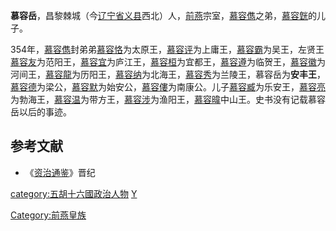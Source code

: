 {{noteTA
|1=zh-hant:慕容嶽;zh-hans:慕容岳
}}
'''慕容岳'''，昌黎棘城（今[[辽宁省|辽宁省]][[义县|义县]]西北）人，[[前燕|前燕]]宗室，[[慕容儁|慕容儁]]之弟，[[慕容皝|慕容皝]]的儿子。

354年，[[慕容儁|慕容儁]]封弟弟[[慕容恪|慕容恪]]为太原王，[[慕容评|慕容评]]为上庸王，[[慕容霸|慕容霸]]为吴王，左贤王[[慕容友|慕容友]]为范阳王，[[慕容宜|慕容宜]]为庐江王，[[慕容桓|慕容桓]]为宜都王，[[慕容遵|慕容遵]]为临贺王，[[慕容徽|慕容徽]]为河间王，[[慕容龍|慕容龍]]为历阳王，[[慕容纳|慕容纳]]为北海王，[[慕容秀|慕容秀]]为兰陵王，慕容岳为'''安丰王'''，[[慕容德|慕容德]]为梁公，[[慕容默|慕容默]]为始安公，[[慕容僂|慕容僂]]为南康公。儿子[[慕容臧|慕容臧]]为乐安王，[[慕容亮|慕容亮]]为勃海王，[[慕容温|慕容温]]为带方王，[[慕容涉|慕容涉]]为渔阳王，[[慕容暐|慕容暐]]中山王。史书没有记载慕容岳以后的事迹。

==参考文献==
*《[[资治通鉴|资治通鉴]]》晋纪

{{DEFAULTSORT:Murong慕容}}
[[Category:前燕皇族|Category:前燕皇族]]
[[category:五胡十六國政治人物|category:五胡十六國政治人物]]
[[category:慕容姓|Y]]